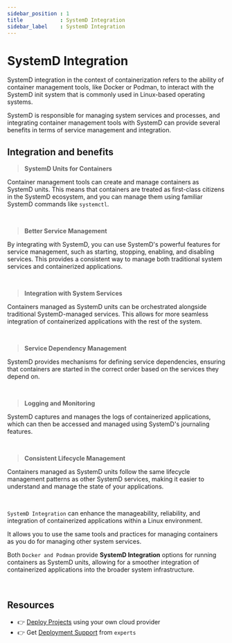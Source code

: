 ```yaml
---
sidebar_position : 1
title            : SystemD Integration
sidebar_label    : SystemD Integration
---
```


# SystemD Integration

SystemD integration in the context of containerization refers to the ability of container management tools, like Docker or Podman, 
to interact with the SystemD init system that is commonly used in Linux-based operating systems. 

SystemD is responsible for managing system services and processes, and integrating container management tools with SystemD can provide several benefits in terms of service management and integration.

## Integration and benefits

> **SystemD Units for Containers**

Container management tools can create and manage containers as SystemD units. 
This means that containers are treated as first-class citizens in the SystemD ecosystem, and you can manage them using familiar SystemD commands like `systemctl`.

<br />

> **Better Service Management**

By integrating with SystemD, you can use SystemD's powerful features for service management, such as starting, stopping, enabling, and disabling services. 
This provides a consistent way to manage both traditional system services and containerized applications.

<br />

> **Integration with System Services**

Containers managed as SystemD units can be orchestrated alongside traditional SystemD-managed services. This allows for more seamless integration of containerized applications with the rest of the system.

<br />

> **Service Dependency Management** 

SystemD provides mechanisms for defining service dependencies, ensuring that containers are started in the correct order based on the services they depend on.

<br />

> **Logging and Monitoring**

SystemD captures and manages the logs of containerized applications, which can then be accessed and managed using SystemD's journaling features.

<br />

> **Consistent Lifecycle Management**

Containers managed as SystemD units follow the same lifecycle management patterns as other SystemD services, making it easier to understand and manage the state of your applications.

<br />

`SystemD Integration` can enhance the manageability, reliability, and integration of containerized applications within a Linux environment. 

It allows you to use the same tools and practices for managing containers as you do for managing other system services. 

Both `Docker and Podman` provide **SystemD Integration** options for running containers as SystemD units, allowing for a smoother integration of containerized applications into the broader system infrastructure.

<br />

## Resources

- 👉 [Deploy Projects](https://deploypro.dev/) using your own cloud provider
- 👉 Get [Deployment Support](https://deploypro.dev/support/) from `experts` 
